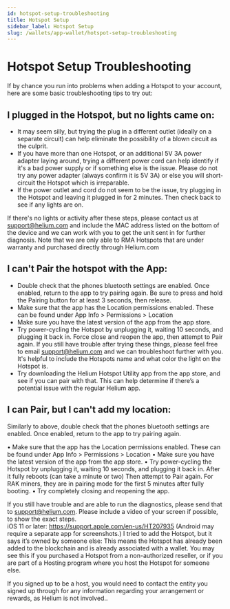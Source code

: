 ```yaml
---
id: hotspot-setup-troubleshooting
title: Hotspot Setup
sidebar_label: Hotspot Setup
slug: /wallets/app-wallet/hotspot-setup-troubleshooting
---
```


# Hotspot Setup Troubleshooting

If by chance you run into problems when adding a Hotspot to your account, here
are some basic troubleshooting tips to try out:

## I plugged in the Hotspot, but no lights came on:

- It may seem silly, but trying the plug in a different outlet (ideally on a
  separate circuit) can help eliminate the possibility of a blown circuit as the
  culprit.
- If you have more than one Hotspot, or an additional 5V 3A power adapter laying
  around, trying a different power cord can help identify if it's a bad power
  supply or if something else is the issue. Please do not try any power adapter (always confirm it is 5V 3A) or else you will short-circuit the Hotspot which is irreparable.
- If the power outlet and cord do not seem to be the issue, try plugging in the
  Hotspot and leaving it plugged in for 2 minutes. Then check back to see if any
  lights are on.

If there's no lights or activity after these steps, please contact us at
support@helium.com and include the MAC address listed on the bottom of the
device and we can work with you to get the unit sent in for further diagnosis.
Note that we are only able to RMA Hotspots that are under warranty and purchased
directly through Helium.com

## I can't Pair the hotspot with the App:

- Double check that the phones bluetooth settings are enabled. Once enabled,
  return to the app to try pairing again. Be sure to press and hold the Pairing
  button for at least 3 seconds, then release.
- Make sure that the app has the Location permissions enabled. These can be
  found under App Info > Permissions > Location
- Make sure you have the latest version of the app from the app store.
- Try power-cycling the Hotspot by unplugging it, waiting 10 seconds, and
  plugging it back in. Force close and reopen the app, then attempt to Pair
  again. If you still have trouble after trying these things, please feel free
  to email support@helium.com and we can troubleshoot further with you. It's
  helpful to include the Hotspots name and what color the light on the Hotspot
  is.
- Try downloading the Helium Hotspot Utility app from the app store, and see if
  you can pair with that. This can help determine if there’s a potential issue
  with the regular Helium app.

## I can Pair, but I can't add my location:

Similarly to above, double check that the phones bluetooth settings are enabled.
Once enabled, return to the app to try pairing again.

• Make sure that the app has the Location permissions enabled. These can be
found under App Info > Permissions > Location • Make sure you have the latest
version of the app from the app store. • Try power-cycling the Hotspot by
unplugging it, waiting 10 seconds, and plugging it back in. After it fully
reboots (can take a minute or two) Then attempt to Pair again. For RAK miners,
they are in pairing mode for the first 5 minutes after fully booting. • Try
completely closing and reopening the app.

If you still have trouble and are able to run the diagnostics, please send that
to support@helium.com. Please include a video of your screen if possible, to
show the exact steps.  
iOS 11 or later: https://support.apple.com/en-us/HT207935 (Android may require a
separate app for screenshots.) I tried to add the Hotspot, but it says it’s
owned by someone else: This means the Hotspot has already been added to the
blockchain and is already associated with a wallet. You may see this if you
purchased a Hotspot from a non-authorized reseller, or if you are part of a
Hosting program where you host the Hotspot for someone else.

If you signed up to be a host, you would need to contact the entity you signed
up through for any information regarding your arrangement or rewards, as Helium
is not involved..
